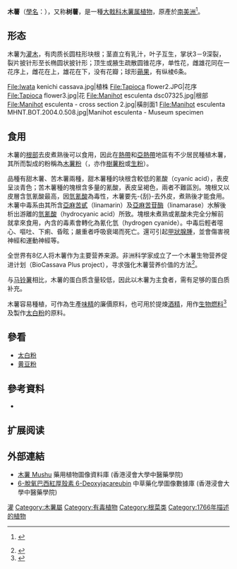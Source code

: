 {{Speciesbox
| image = Manihot esculenta - Köhler–s Medizinal-Pflanzen-090.jpg
| image_width = 250px
| image_caption = 《科勒藥用植物》(1897), <br>''Manihot utilissima''
| genus = Manihot
| species = esculenta
| authority = [[Crantz|Crantz]], 1766
}}
'''木薯'''（[[學名|學名]]：''{{lang|la|Manihot esculenta}}''），又称'''树薯'''，是一種[[大戟科|大戟科]][[木薯属|木薯属]][[植物|植物]]，原產於[[南美洲|南美洲]]<ref name=ipgri>{{cite web |url=http://icgr.caas.net.cn/Ipgri/foodCrop/mushu.htm |title=木薯 |accessdate=2007年9月1日 |author=[[国际植物遗传资源研究所|国际植物遗传资源研究所]]、[[中国农业科学院|中国农业科学院]]作物品种资源研究所 |deadurl=yes |archiveurl=https://web.archive.org/web/20070908233221/http://icgr.caas.net.cn/Ipgri/foodCrop/mushu.HTM |archivedate=2007年9月8日 }} {{zh-cn}}</ref>。

==形态==
木薯为[[灌木|灌木]]，有肉质长圆柱形块根；茎直立有乳汁，叶子互生，掌状3－9深裂，裂片披针形至长椭圆状披针形；顶生或腋生疏散圆锥花序，单性花，雌雄花同在一花序上，雌花在上，雄花在下，没有花瓣；球形[[蒴果|蒴果]]，有纵棱6条。
<gallery>
File:Iwata kenichi cassava.jpg|植株
File:Tapioca flower2.JPG|花序
File:Tapioca flower3.jpg|花
File:Manihot esculenta dsc07325.jpg|根部
File:Manihot esculenta - cross section 2.jpg|橫剖面1
File:Manihot esculenta MHNT.BOT.2004.0.508.jpg|Manihot esculenta - Museum specimen
</gallery>

==食用==
木薯的[[根部|根部]]去皮煮熟後可以食用，因此在[[熱帶|熱帶]]和[[亞熱帶|亞熱帶]]地區有不少居民種植木薯，其所而製成的粉稱為[[木薯粉|木薯粉]]（{{lang|en|Tapioca}}，亦作[[樹薯粉|樹薯粉]]或[[生粉|生粉]]）。

品種有甜木薯、苦木薯兩種，甜木薯種的块根含較低的氰酸（cyanic acid），表皮呈淡青色；苦木薯種的塊根含多量的氰酸，表皮呈褐色，兩者不難區別。塊根又以皮層含氫氰酸最高，因[[氫氰酸|氫氰酸]]為毒性，木薯要先-{刮}-去外皮，煮熟後才能食用。木薯中毒系由其所含[[亞麻苦甙|亞麻苦甙]]（linamarin）及[[亞麻苦苷酶|亞麻苦苷酶]]（linamarase）水解後析出游離的[[氫氰酸|氫氰酸]]（hydrocyanic acid）所致。塊根未煮熟或氰酸未完全分解前就拿來食用，內含的毒素會轉化為氰化氫（hydrogen cyanide）。中毒后輕者噁心、嘔吐、下痢、昏眩；嚴重者呼吸衰竭而死亡。還可引起[[甲狀腺腫|甲狀腺腫]]，並會傷害視神經和運動神經等。

全世界有8亿人将木薯作为主要营养来源。非洲科学家成立了一个木薯生物营养促进计划（BioCassava Plus project），寻求强化木薯营养价值的方法<ref>{{cite news | title=科学家育种目标锁定“超级木薯” | date=2008年8月12日 | publisher= | url=http://www.scidev.net/zh/features/zh-132723.html | work=科学与发展网络 | pages= | accessdate=2009-03-24 | language= | archive-date=2009-08-17 | archive-url=https://web.archive.org/web/20090817075032/http://www.scidev.net/zh/features/zh-132723.html | dead-url=no }}</ref>。

与[[马铃薯|马铃薯]]相比，木薯的蛋白质含量较低，因此以木薯为主食者，需有足够的蛋白质补充。

木薯容易種植，可作為生產[[味精|味精]]的廉價原料，也可用於提煉[[酒精|酒精]]，用作[[生物燃料|生物燃料]]<ref>{{cite news |title=味丹投資3億柬埔寨種木薯 2年後採收供給 將外售提煉生質酒精 |url=https://tw.finance.appledaily.com/daily/20080508/30529986/ |work=蘋果日報 |accessdate=2018-12-21 |archive-date=2020-04-19 |archive-url=https://web.archive.org/web/20200419092554/https://tw.finance.appledaily.com/daily/20080508/30529986/ |dead-url=no }}</ref>及製作[[太白粉|太白粉]]的原料。

{{gallery
|File:PeeledCassava.jpg|去皮的木薯根
|File:Dried manioc.jpg|乾木薯
|File:Friedmanioc.jpg|炸木薯
|File:Tapioca-1.jpg|[[粉圓|粉圓]]
}}{{主食比较}}

== 參看 ==
* [[太白粉|太白粉]]
* [[黄豆粉|黄豆粉]]

== 參考資料 ==
{{Reflist}}
* {{TaiBNET| zh=树薯 | id=418249 | binomial=Manihot esculenta | authority=Crantz. | var= | accessdate=2013-01-24}}

== 扩展阅读 ==
{{wikispecies-inline|Manihot esculenta|树薯}}

==外部連結==		
* [http://libproject.hkbu.edu.hk/was40/detail?lang=ch&channelid=1288&searchword=herb_id=D00899 木薯 Mushu] {{Wayback|url=http://libproject.hkbu.edu.hk/was40/detail?lang=ch&channelid=1288&searchword=herb_id=D00899 |date=20150528095502 }} 藥用植物圖像資料庫 (香港浸會大學中醫藥學院) {{zh}}{{en}}
* [http://libproject.hkbu.edu.hk/was40/detail?channelid=22253&lang=cht&searchword=code=P00604 6-脫氧巴西紅厚殼素 6-Deoxyjacareubin] {{Wayback|url=http://libproject.hkbu.edu.hk/was40/detail?channelid=22253&lang=cht&searchword=code=P00604 |date=20150518160414 }} 中草藥化學圖像數據庫 (香港浸會大學中醫藥學院) {{zh}}{{en}}

{{生物能源}}
{{Authority control}}
{{Taxonbar|from=Q83124}}

[[Category:藥用植物|灌]]
[[Category:木薯屬|Category:木薯屬]]
[[Category:有毒植物|Category:有毒植物]]
[[Category:根菜类|Category:根菜类]]
[[Category:1766年描述的植物|Category:1766年描述的植物]]